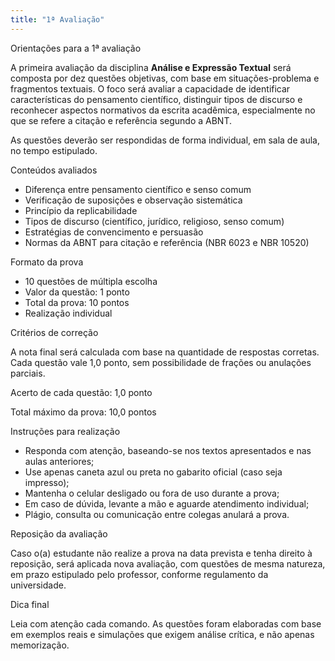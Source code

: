 ```yaml
---
title: "1ª Avaliação"
---
```


::: titulo-nao-numerado
Orientações para a 1ª avaliação
:::

::: destaque
A primeira avaliação da disciplina **Análise e Expressão Textual** será composta por dez questões objetivas, com base em situações-problema e fragmentos textuais. O foco será avaliar a capacidade de identificar características do pensamento científico, distinguir tipos de discurso e reconhecer aspectos normativos da escrita acadêmica, especialmente no que se refere a citação e referência segundo a ABNT.

As questões deverão ser respondidas de forma individual, em sala de aula, no tempo estipulado.
:::

::: subtitulo-nao-numerado
Conteúdos avaliados
:::

-   Diferença entre pensamento científico e senso comum
-   Verificação de suposições e observação sistemática
-   Princípio da replicabilidade
-   Tipos de discurso (científico, jurídico, religioso, senso comum)
-   Estratégias de convencimento e persuasão
-   Normas da ABNT para citação e referência (NBR 6023 e NBR 10520)

::: subtitulo-nao-numerado
Formato da prova
:::

-   10 questões de múltipla escolha
-   Valor da questão: 1 ponto
-   Total da prova: 10 pontos
-   Realização individual

::: subtitulo-nao-numerado
Critérios de correção
:::

A nota final será calculada com base na quantidade de respostas corretas. Cada questão vale 1,0 ponto, sem possibilidade de frações ou anulações parciais.

Acerto de cada questão: 1,0 ponto

Total máximo da prova: 10,0 pontos

::: subtitulo-nao-numerado
Instruções para realização
:::

-   Responda com atenção, baseando-se nos textos apresentados e nas aulas anteriores;
-   Use apenas caneta azul ou preta no gabarito oficial (caso seja impresso);
-   Mantenha o celular desligado ou fora de uso durante a prova;
-   Em caso de dúvida, levante a mão e aguarde atendimento individual;
-   Plágio, consulta ou comunicação entre colegas anulará a prova.

::: subtitulo-nao-numerado
Reposição da avaliação
:::

Caso o(a) estudante não realize a prova na data prevista e tenha direito à reposição, será aplicada nova avaliação, com questões de mesma natureza, em prazo estipulado pelo professor, conforme regulamento da universidade.

::: subtitulo-nao-numerado
Dica final
:::

Leia com atenção cada comando. As questões foram elaboradas com base em exemplos reais e simulações que exigem análise crítica, e não apenas memorização.
